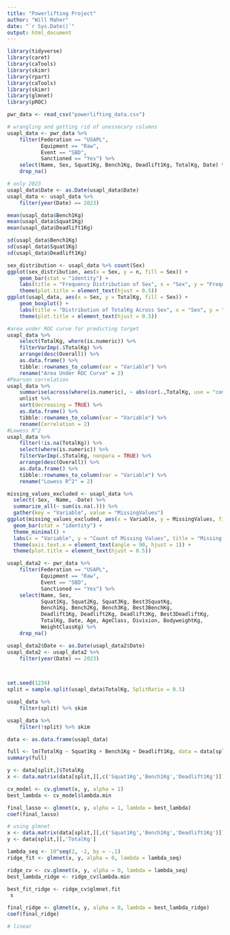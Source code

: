 ```yaml
---
title: "Powerlifting Project"
author: "Will Maher"
date: "`r Sys.Date()`"
output: html_document
---
```


```r
library(tidyverse)
library(caret)
library(caTools)
library(skimr)
library(rpart)
library(caTools)
library(skimr)
library(glmnet)
library(pROC)
```

```r
pwr_data <- read_csv("powerlifting_data.csv")
```

```r
# wrangling and getting rid of unessecary columns
usapl_data <- pwr_data %>% 
    filter(Federation == "USAPL", 
           Equipment == "Raw",
           Event == "SBD", 
           Sanctioned == "Yes") %>% 
    select(Name, Sex, Squat1Kg, Bench1Kg, Deadlift1Kg, TotalKg, Date) %>% 
    drop_na() 

# only 2023
usapl_data$Date <- as.Date(usapl_data$Date)
usapl_data <- usapl_data %>% 
    filter(year(Date) == 2023)
```


```r
mean(usapl_data$Bench1Kg)
mean(usapl_data$Squat1Kg)
mean(usapl_data$Deadlift1Kg)

sd(usapl_data$Bench1Kg)
sd(usapl_data$Squat1Kg)
sd(usapl_data$Deadlift1Kg)

sex_distribution <- usapl_data %>% count(Sex)
ggplot(sex_distribution, aes(x = Sex, y = n, fill = Sex)) +
    geom_bar(stat = "identity") +
    labs(title = "Frequency Distribution of Sex", x = "Sex", y = "Frequency") +
    theme(plot.title = element_text(hjust = 0.5))
ggplot(usapl_data, aes(x = Sex, y = TotalKg, fill = Sex)) +
    geom_boxplot() +
    labs(title = "Distribution of TotalKg Across Sex", x = "Sex", y = "TotalKg") +
    theme(plot.title = element_text(hjust = 0.5))

#area under ROC curve for predicting target
usapl_data %>% 
    select(TotalKg, where(is.numeric)) %>% 
    filterVarImp(.$TotalKg) %>%
    arrange(desc(Overall)) %>%
    as.data.frame() %>%
    tibble::rownames_to_column(var = "Variable") %>%
    rename("Area Under ROC Curve" = 2)
#Pearson correlation
usapl_data %>% 
    summarise(across(where(is.numeric), ~ abs(cor(.,TotalKg, use = "complete.obs")))) %>% 
    unlist %>% 
    sort(decreasing = TRUE) %>%
    as.data.frame() %>%
    tibble::rownames_to_column(var = "Variable") %>%
    rename(Correlation = 2)
#Lowess R^2
usapl_data %>% 
    filter(!is.na(TotalKg)) %>% 
    select(where(is.numeric)) %>% 
    filterVarImp(.$TotalKg, nonpara = TRUE) %>% 
    arrange(desc(Overall)) %>%
    as.data.frame() %>%
    tibble::rownames_to_column(var = "Variable") %>%
    rename("Lowess R^2" = 2)

missing_values_excluded <- usapl_data %>%
  select(-Sex, -Name, -Date) %>%
  summarize_all(~ sum(is.na(.))) %>%
  gather(key = "Variable", value = "MissingValues")
ggplot(missing_values_excluded, aes(x = Variable, y = MissingValues, fill = Variable)) +
  geom_bar(stat = "identity") +
  theme_minimal() +
  labs(x = "Variable", y = "Count of Missing Values", title = "Missing Values per Variable") +
  theme(axis.text.x = element_text(angle = 90, hjust = 1)) + 
  theme(plot.title = element_text(hjust = 0.5))
```


```r
usapl_data2 <- pwr_data %>% 
    filter(Federation == "USAPL",
           Equipment == "Raw",
           Event == "SBD",
           Sanctioned == "Yes") %>% 
    select(Name, Sex, 
           Squat1Kg, Squat2Kg, Squat3Kg, Best3SquatKg,
           Bench1Kg, Bench2Kg, Bench3Kg, Best3BenchKg, 
           Deadlift1Kg, Deadlift2Kg, Deadlift3Kg, Best3DeadliftKg, 
           TotalKg, Date, Age, AgeClass, Division, BodyweightKg, 
           WeightClassKg) %>% 
    drop_na()

usapl_data2$Date <- as.Date(usapl_data2$Date)
usapl_data2 <- usapl_data2 %>% 
    filter(year(Date) == 2023) 

    
```


```r
set.seed(1234)
split = sample.split(usapl_data$TotalKg, SplitRatio = 0.5)

usapl_data %>% 
    filter(split) %>% skim

usapl_data %>% 
    filter(!split) %>% skim

data <- as.data.frame(usapl_data)
```


```r
full <- lm(TotalKg ~ Squat1Kg + Bench1Kg + Deadlift1Kg, data = data[split,])
summary(full)
```


```r
y <- data[split,]$TotalKg
x <- data.matrix(data[split,][,c('Squat1Kg','Bench1Kg','Deadlift1Kg')])

cv_model <- cv.glmnet(x, y, alpha = 1)
best_lambda <- cv_model$lambda.min

final_lasso <- glmnet(x, y, alpha = 1, lambda = best_lambda)
coef(final_lasso)
```


```r
# using glmnet
x <- data.matrix(data[split,][,c('Squat1Kg','Bench1Kg','Deadlift1Kg')])
y <- data[split,][,'TotalKg']

lambda_seq <- 10^seq(2, -2, by = -.1)
ridge_fit <- glmnet(x, y, alpha = 0, lambda = lambda_seq)

ridge_cv <- cv.glmnet(x, y, alpha = 0, lambda = lambda_seq)
best_lambda_ridge <- ridge_cv$lambda.min

best_fit_ridge <- ridge_cv$glmnet.fit
 s

final_ridge <- glmnet(x, y, alpha = 0, lambda = best_lambda_ridge)
coef(final_ridge)
```


```r
# linear



```

